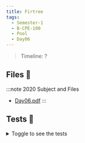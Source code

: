 ```yaml
---
title: Firtree
tags:
  - Semester-1
  - B-CPE-100
  - Pool
  - Day06
---
```

> Timeline: ?


## Files 📂

:::note 2020 Subject and Files
- [Day06.pdf](https://github.com/Studio-17/Epitech-Subjects/raw/main/Semester-1/B-CPE-100/Pool/Day06/Day06.pdf)
:::

## Tests 🤖
<details>
  <summary>Toggle to see the tests</summary>
  <div>
Yo
  </div>
</details>
